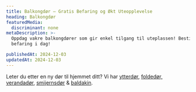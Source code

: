 ```yaml
---
title: Balkongdør – Gratis Befaring og Økt Uteopplevelse
heading: Balkongdør
featuredMedia:
  discriminant: none
metaDescription: >-
  Oppdag vakre balkongdører som gir enkel tilgang til uteplassen! Bestill gratis
  befaring i dag!

publishedAt: 2024-12-03
updatedAt: 2024-12-03
---
```


Leter du etter en ny dør til hjemmet ditt? Vi har [ytterdør](https://www.glass.no/ytterdor), [foldedør,](https://www.glass.no/foldedor) [verandadør](https://www.glass.no/verandador), [smijernsdør](https://www.glass.no/smijernsdor) & [baldakin](https://www.glass.no/baldakin).

